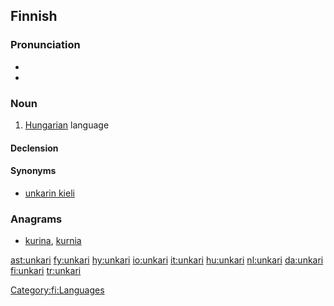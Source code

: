 {{also|Unkari}}
==Finnish==
{{wikipedia|lang=fi|unkarin kieli}}

===Pronunciation===
* {{hyphenation|un|ka|ri}}
* {{IPA|/ˈuŋkɑri/|lang=fi}}

===Noun===
{{fi-noun}}

# [[Hungarian]] language

====Declension====
{{fi-decl-paperi|unkar}}

====Synonyms====
* [[unkarin kieli]]

===Anagrams===
* [[kurina#Finnish|kurina]], [[kurnia#Finnish|kurnia]]

[[Category:fi:Languages]]

[[ast:unkari]]
[[fy:unkari]]
[[hy:unkari]]
[[io:unkari]]
[[it:unkari]]
[[hu:unkari]]
[[nl:unkari]]
[[da:unkari]]
[[fi:unkari]]
[[tr:unkari]]